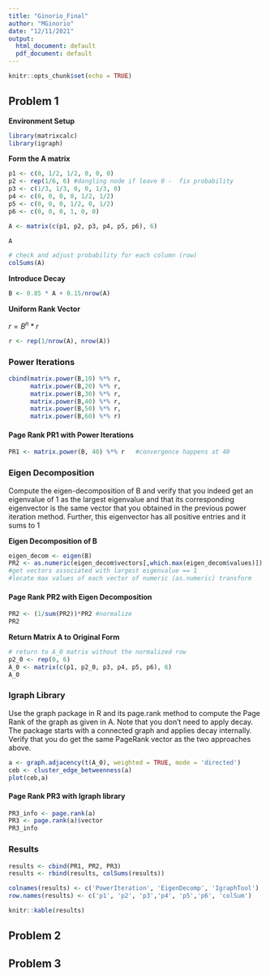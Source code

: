 ```yaml
---
title: "Ginorio_Final"
author: "MGinorio"
date: "12/11/2021"
output:
  html_document: default
  pdf_document: default
---
```


```r
knitr::opts_chunk$set(echo = TRUE)
```

## Problem 1

**Environment Setup**

```r
library(matrixcalc)
library(igraph)
```


**Form the A matrix**

```r

p1 <- c(0, 1/2, 1/2, 0, 0, 0)
p2 <- rep(1/6, 6) #dangling node if leave 0 -  fix probability
p3 <- c(1/3, 1/3, 0, 0, 1/3, 0)
p4 <- c(0, 0, 0, 0, 1/2, 1/2)
p5 <- c(0, 0, 0, 1/2, 0, 1/2)
p6 <- c(0, 0, 0, 1, 0, 0)

A <- matrix(c(p1, p2, p3, p4, p5, p6), 6)

A

```

```r
# check and adjust probability for each column (row)
colSums(A)
```

**Introduce Decay**

```r
B <- 0.85 * A + 0.15/nrow(A)
```



**Uniform Rank Vector** 

$r = B^{n} * r$

```r
r <- rep(1/nrow(A), nrow(A))
```

### Power Iterations 

```r

cbind(matrix.power(B,10) %*% r,
      matrix.power(B,20) %*% r,
      matrix.power(B,30) %*% r,
      matrix.power(B,40) %*% r,
      matrix.power(B,50) %*% r,
      matrix.power(B,60) %*% r)


```

####  Page Rank PR1 with Power Iterations

```r
PR1 <- matrix.power(B, 40) %*% r   #convergence happens at 40

```

### Eigen Decomposition

Compute the eigen-decomposition of B and verify that you indeed get an eigenvalue of 1 as the largest eigenvalue and that its corresponding eigenvector is the same vector that you obtained in the previous power iteration method. Further, this eigenvector has all positive entries and it sums to 1


**Eigen Decomposition of B**

```r

eigen_decom <- eigen(B)
PR2 <- as.numeric(eigen_decom$vectors[,which.max(eigen_decom$values)]) 
#get vectors associated with largest eigenvalue == 1
#locate max values of each vector of numeric (as.numeric) transform

```

#### Page Rank PR2 with Eigen Decomposition
```r
PR2 <- (1/sum(PR2))*PR2 #normalize
PR2
```

**Return Matrix A to Original Form**
```r
# return to A_0 matrix without the normalized row
p2_0 <- rep(0, 6) 
A_0 <- matrix(c(p1, p2_0, p3, p4, p5, p6), 6)
A_0
```


### Igraph Library

Use the graph package in R and its page.rank method to compute the Page Rank of the graph as given in A. Note that you don't need to apply decay. The package starts with a connected graph and applies decay internally. Verify that you do get the same PageRank vector as the two approaches above.

```r
a <- graph.adjacency(t(A_0), weighted = TRUE, mode = 'directed')
ceb <- cluster_edge_betweenness(a)
plot(ceb,a)
```


#### Page Rank PR3 with Igraph library

```r
PR3_info <- page.rank(a)
PR3 <- page.rank(a)$vector
PR3_info

```


### Results

```r
results <- cbind(PR1, PR2, PR3)
results <- rbind(results, colSums(results))

colnames(results) <- c('PowerIteration', 'EigenDecomp', 'IgraphTool')
row.names(results) <- c('p1', 'p2', 'p3','p4', 'p5','p6', 'colSum')

knitr::kable(results)
```


## Problem 2

## Problem 3